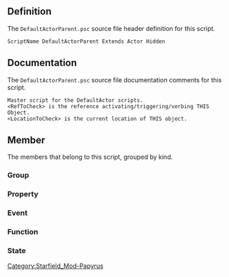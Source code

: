 {{Script_Object_Summary
| title = DefaultActorParent
| name = [[SFM:Script-DefaultActorParent|DefaultActorParent]]
| extends = [[SFM:Script-Actor|Actor]] → [[SFM:Script-ObjectReference|ObjectReference]] → [[SFM:Script-Form|Form]] → [[SFM:Script-ScriptObject|ScriptObject]]
| flags = Hidden
}}


== Definition ==
The <code>DefaultActorParent.psc</code> source file header definition for this script.

<source lang="papyrus">
ScriptName DefaultActorParent Extends Actor Hidden
</source>


== Documentation ==
The <code>DefaultActorParent.psc</code> source file documentation comments for this script.

<source>
Master script for the DefaultActor scripts.
<RefToCheck> is the reference activating/triggering/verbing THIS Object.
<LocationToCheck> is the current location of THIS object.
</source>


== Member ==
The members that belong to this script, grouped by kind.

=== Group ===
{{Script_Object_Member_Summary
| title = Quest_Properties
| script = [[SFM:Script-DefaultActorParent|DefaultActorParent]]
| name = [[SFM:Script-DefaultActorParent/Quest_Properties|Quest_Properties]]
| kind = Group
}}

{{Script_Object_Member_Summary
| title = Script_Specific_Properties
| script = [[SFM:Script-DefaultActorParent|DefaultActorParent]]
| name = [[SFM:Script-DefaultActorParent/Script_Specific_Properties|Script_Specific_Properties]]
| kind = Group
}}

{{Script_Object_Member_Summary
| title = RefToCheck_Optional_Properties
| script = [[SFM:Script-DefaultActorParent|DefaultActorParent]]
| name = [[SFM:Script-DefaultActorParent/RefToCheck_Optional_Properties|RefToCheck_Optional_Properties]]
| kind = Group
}}

{{Script_Object_Member_Summary
| title = LocationToCheck_Optional_Properties
| script = [[SFM:Script-DefaultActorParent|DefaultActorParent]]
| name = [[SFM:Script-DefaultActorParent/LocationToCheck_Optional_Properties|LocationToCheck_Optional_Properties]]
| kind = Group
}}

{{Script_Object_Member_Summary
| title = Optional_Properties
| script = [[SFM:Script-DefaultActorParent|DefaultActorParent]]
| name = [[SFM:Script-DefaultActorParent/Optional_Properties|Optional_Properties]]
| kind = Group
}}

{{Script_Object_Member_Summary
| title = Debug_Properties
| script = [[SFM:Script-DefaultActorParent|DefaultActorParent]]
| name = [[SFM:Script-DefaultActorParent/Debug_Properties|Debug_Properties]]
| kind = Group
}}

=== Property ===
{{Script_Object_Member_Summary
| title = SkipBusyState
| script = [[SFM:Script-DefaultActorParent|DefaultActorParent]]
| name = [[SFM:Script-DefaultActorParent/SkipBusyState|SkipBusyState]]
| kind = Property
| flags = Auto Hidden
| returns = bool
| parameters = false
}}

=== Event ===
{{Script_Object_Member_Summary
| title = OnInit
| script = [[SFM:Script-DefaultActorParent|DefaultActorParent]]
| name = [[SFM:Script-DefaultActorParent/OnInit|OnInit]]
| kind = Event
}}

=== Function ===
{{Script_Object_Member_Summary
| title = CheckAndSetStageAndCallDoSpecificThing
| script = [[SFM:Script-DefaultActorParent|DefaultActorParent]]
| name = [[SFM:Script-DefaultActorParent/CheckAndSetStageAndCallDoSpecificThing|CheckAndSetStageAndCallDoSpecificThing]]
| kind = Function
| parameters = DefaultScriptFunctions:ParentScriptFunctionParams ParentScriptFunctionParams
}}

{{Script_Object_Member_Summary
| title = RegisterOnHitFilters
| script = [[SFM:Script-DefaultActorParent|DefaultActorParent]]
| name = [[SFM:Script-DefaultActorParent/RegisterOnHitFilters|RegisterOnHitFilters]]
| kind = Function
| documentation = Called by Children Scripts when they need to register for On Hit events
}}

{{Script_Object_Member_Summary
| title = GetPlayerOnly
| script = [[SFM:Script-DefaultActorParent|DefaultActorParent]]
| name = [[SFM:Script-DefaultActorParent/GetPlayerOnly|GetPlayerOnly]]
| kind = Function
| returns = bool
| documentation = OVERRIDE THIS IN CHILD SCRIPT
This function should usually return the value of the child script's "PlayerOnly" property.
(We do this because different children will want different default values for that property and so need to define the property on themselves, but we want all the functions to live on the inital ancestor parent script.)
}}

{{Script_Object_Member_Summary
| title = GetReferencesToCheckAgainst
| script = [[SFM:Script-DefaultActorParent|DefaultActorParent]]
| name = [[SFM:Script-DefaultActorParent/GetReferencesToCheckAgainst|GetReferencesToCheckAgainst]]
| kind = Function
| returns = ObjectReference[]
| documentation = OVERRIDE THIS IN CHILD SCRIPT
This function should usually return the value of the child script's "ReferencesToCheckAgainst" property.
(We do this because different children may or may not want these properties, but we want all the functions to live on the inital ancestor parent script.)
}}

{{Script_Object_Member_Summary
| title = GetAliasesToCheckAgainst
| script = [[SFM:Script-DefaultActorParent|DefaultActorParent]]
| name = [[SFM:Script-DefaultActorParent/GetAliasesToCheckAgainst|GetAliasesToCheckAgainst]]
| kind = Function
| returns = ReferenceAlias[]
| documentation = OVERRIDE THIS IN CHILD SCRIPT
This function should usually return the value of the child script's "AliasesToCheckAgainst" property.
(We do this because different children may or may not want these properties, but we want all the functions to live on the inital ancestor parent script.)
}}

{{Script_Object_Member_Summary
| title = GetFactionsToCheckAgainst
| script = [[SFM:Script-DefaultActorParent|DefaultActorParent]]
| name = [[SFM:Script-DefaultActorParent/GetFactionsToCheckAgainst|GetFactionsToCheckAgainst]]
| kind = Function
| returns = Faction[]
| documentation = OVERRIDE THIS IN CHILD SCRIPT
This function should usually return the value of the child script's "FactionsToCheckAgainst" property.
(We do this because different children may or may not want these properties, but we want all the functions to live on the inital ancestor parent script.)
}}

{{Script_Object_Member_Summary
| title = GetLocationsToCheckAgainst
| script = [[SFM:Script-DefaultActorParent|DefaultActorParent]]
| name = [[SFM:Script-DefaultActorParent/GetLocationsToCheckAgainst|GetLocationsToCheckAgainst]]
| kind = Function
| returns = Location[]
| documentation = OVERRIDE THIS IN CHILD SCRIPT
This function should usually return the value of the child script's "LocationsToCheckAgainst" property.
(We do this because different children may or may not want these properties, but we want all the functions to live on the inital ancestor parent script.)
}}

{{Script_Object_Member_Summary
| title = GetLocationAliasesToCheckAgainst
| script = [[SFM:Script-DefaultActorParent|DefaultActorParent]]
| name = [[SFM:Script-DefaultActorParent/GetLocationAliasesToCheckAgainst|GetLocationAliasesToCheckAgainst]]
| kind = Function
| returns = LocationAlias[]
| documentation = OVERRIDE THIS IN CHILD SCRIPT
This function should usually return the value of the child script's "LocationAliasesToCheckAgainst" property.
(We do this because different children may or may not want these properties, but we want all the functions to live on the inital ancestor parent script.)
}}

{{Script_Object_Member_Summary
| title = GetLocationMatchIfChild
| script = [[SFM:Script-DefaultActorParent|DefaultActorParent]]
| name = [[SFM:Script-DefaultActorParent/GetLocationMatchIfChild|GetLocationMatchIfChild]]
| kind = Function
| returns = bool
| documentation = OVERRIDE THIS IN CHILD SCRIPT
This function should usually return the value of the child script's "LocationMatchIfChild" property.
(We do this because different children may or may not want these properties, but we want all the functions to live on the inital ancestor parent script.)
}}

{{Script_Object_Member_Summary
| title = GetRefsToDoSpecificThingsWith
| script = [[SFM:Script-DefaultActorParent|DefaultActorParent]]
| name = [[SFM:Script-DefaultActorParent/GetRefsToDoSpecificThingsWith|GetRefsToDoSpecificThingsWith]]
| kind = Function
| returns = ObjectReference[]
| documentation = OVERRIDE THIS IN CHILD SCRIPT
for each item in here, DoSpecificThing will be called, with each reference in the array as DoSpecificThing's RefToDoThingWith param.
}}

{{Script_Object_Member_Summary
| title = DoSpecificThing
| script = [[SFM:Script-DefaultActorParent|DefaultActorParent]]
| name = [[SFM:Script-DefaultActorParent/DoSpecificThing|DoSpecificThing]]
| kind = Function
| parameters = DefaultScriptFunctions:ParentScriptFunctionParams ParentScriptFunctionParams, ObjectReference RefToDoThingWith = none, bool LastRefToDoThingWith = true
| documentation = OVERRIDE THIS IN CHILD SCRIPT
}}

=== State ===
{{Script_Object_Member_Summary
| title = Busy
| script = [[SFM:Script-DefaultActorParent|DefaultActorParent]]
| name = [[SFM:Script-DefaultActorParent/Busy|Busy]]
| kind = State
}}

{{Script_Object_Member_Summary
| title = Done
| script = [[SFM:Script-DefaultActorParent|DefaultActorParent]]
| name = [[SFM:Script-DefaultActorParent/Done|Done]]
| kind = State
}}


[[Category:Starfield_Mod-Papyrus]]
